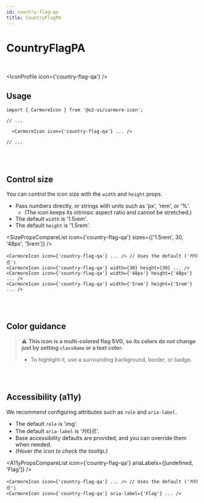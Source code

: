 ```yaml
---
id: country-flag-qa
title: CountryFlagPA
---
```




# CountryFlagPA

<br />

<IconProfile icon={'country-flag-qa'} />

## Usage

```tsx
import { CarmoreIcon } from '@o2-ui/carmore-icon';

// ...

  <CarmoreIcon icon={'country-flag-qa'} ... />

// ...
```

<br />
<br />

## Control size

You can control the icon size with the `width` and `height` props.

- Pass numbers directly, or strings with units such as 'px', 'rem', or '%'.
  - (The icon keeps its intrinsic aspect ratio and cannot be stretched.)
- The default `width` is '1.5rem'.
- The default `height` is '1.5rem'.

<SizePropsCompareList icon={'country-flag-qa'} sizes={['1.5rem', 30, '48px', '5rem']} />

```tsx
<CarmoreIcon icon={'country-flag-qa'} ... /> // Uses the default ('카타르')
<CarmoreIcon icon={'country-flag-qa'} width={30} height={30} ... />
<CarmoreIcon icon={'country-flag-qa'} width={'48px'} height={'48px'} ... />
<CarmoreIcon icon={'country-flag-qa'} width={'5rem'} height={'5rem'} ... />
```

<br />
<br />

## Color guidance

> ⚠️ <b>This icon is a multi-colored flag SVG, so its colors do not change just by setting `className` or a text color.</b>
>
> - To highlight it, use a surrounding background, border, or badge.

<br />
<br />

## Accessibility (a11y)

We recommend configuring attributes such as `role` and `aria-label`.

- The default `role` is 'img'.
- The default `aria-label` is '카타르'.
- Base accessibility defaults are provided, and you can override them when needed.
- _(Hover the icon to check the tooltip.)_

<A11yPropsCompareList icon={'country-flag-qa'} ariaLabels={[undefined, 'Flag']} />

```tsx
<CarmoreIcon icon={'country-flag-qa'} ... /> // Uses the default ('카타르')
<CarmoreIcon icon={'country-flag-qa'} aria-label={'Flag'} ... />
```
